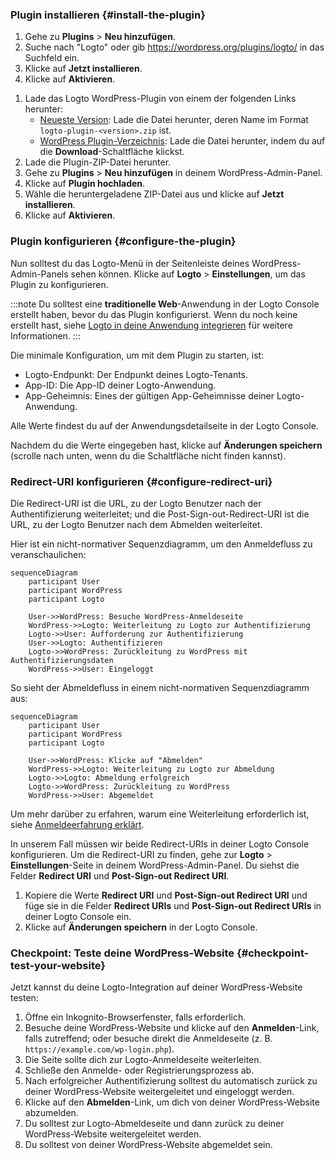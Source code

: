 
### Plugin installieren \{#install-the-plugin}

<Tabs>

<TabItem value="admin-panel" label="Über das WordPress-Admin-Panel">

1. Gehe zu **Plugins** > **Neu hinzufügen**.
2. Suche nach "Logto" oder gib https://wordpress.org/plugins/logto/ in das Suchfeld ein.
3. Klicke auf **Jetzt installieren**.
4. Klicke auf **Aktivieren**.

</TabItem>

<TabItem value="upload" label="Über Upload">

1. Lade das Logto WordPress-Plugin von einem der folgenden Links herunter:
   - [Neueste Version](https://github.com/logto-io/wordpress/releases): Lade die Datei herunter, deren Name im Format `logto-plugin-<version>.zip` ist.
   - [WordPress Plugin-Verzeichnis](https://wordpress.org/plugins/logto/): Lade die Datei herunter, indem du auf die **Download**-Schaltfläche klickst.
2. Lade die Plugin-ZIP-Datei herunter.
3. Gehe zu **Plugins** > **Neu hinzufügen** in deinem WordPress-Admin-Panel.
4. Klicke auf **Plugin hochladen**.
5. Wähle die heruntergeladene ZIP-Datei aus und klicke auf **Jetzt installieren**.
6. Klicke auf **Aktivieren**.

</TabItem>

</Tabs>

### Plugin konfigurieren \{#configure-the-plugin}

Nun solltest du das Logto-Menü in der Seitenleiste deines WordPress-Admin-Panels sehen können. Klicke auf **Logto** > **Einstellungen**, um das Plugin zu konfigurieren.

:::note
Du solltest eine **traditionelle Web**-Anwendung in der Logto Console erstellt haben, bevor du das Plugin konfigurierst. Wenn du noch keine erstellt hast, siehe [Logto in deine Anwendung integrieren](/integrate-logto/integrate-logto-into-your-application) für weitere Informationen.
:::

Die minimale Konfiguration, um mit dem Plugin zu starten, ist:

- Logto-Endpunkt: Der Endpunkt deines Logto-Tenants.
- App-ID: Die App-ID deiner Logto-Anwendung.
- App-Geheimnis: Eines der gültigen App-Geheimnisse deiner Logto-Anwendung.

Alle Werte findest du auf der Anwendungsdetailseite in der Logto Console.

Nachdem du die Werte eingegeben hast, klicke auf **Änderungen speichern** (scrolle nach unten, wenn du die Schaltfläche nicht finden kannst).

### Redirect-URI konfigurieren \{#configure-redirect-uri}

Die Redirect-URI ist die URL, zu der Logto Benutzer nach der Authentifizierung weiterleitet; und die Post-Sign-out-Redirect-URI ist die URL, zu der Logto Benutzer nach dem Abmelden weiterleitet.

Hier ist ein nicht-normativer Sequenzdiagramm, um den Anmeldefluss zu veranschaulichen:

```mermaid
sequenceDiagram
    participant User
    participant WordPress
    participant Logto

    User->>WordPress: Besuche WordPress-Anmeldeseite
    WordPress->>Logto: Weiterleitung zu Logto zur Authentifizierung
    Logto->>User: Aufforderung zur Authentifizierung
    User->>Logto: Authentifizieren
    Logto->>WordPress: Zurückleitung zu WordPress mit Authentifizierungsdaten
    WordPress->>User: Eingeloggt
```

So sieht der Abmeldefluss in einem nicht-normativen Sequenzdiagramm aus:

```mermaid
sequenceDiagram
    participant User
    participant WordPress
    participant Logto

    User->>WordPress: Klicke auf "Abmelden"
    WordPress->>Logto: Weiterleitung zu Logto zur Abmeldung
    Logto->>Logto: Abmeldung erfolgreich
    Logto->>WordPress: Zurückleitung zu WordPress
    WordPress->>User: Abgemeldet
```

Um mehr darüber zu erfahren, warum eine Weiterleitung erforderlich ist, siehe [Anmeldeerfahrung erklärt](/concepts/sign-in-experience).

In unserem Fall müssen wir beide Redirect-URIs in deiner Logto Console konfigurieren. Um die Redirect-URI zu finden, gehe zur **Logto** > **Einstellungen**-Seite in deinem WordPress-Admin-Panel. Du siehst die Felder **Redirect URI** und **Post-Sign-out Redirect URI**.

1. Kopiere die Werte **Redirect URI** und **Post-Sign-out Redirect URI** und füge sie in die Felder **Redirect URIs** und **Post-Sign-out Redirect URIs** in deiner Logto Console ein.
2. Klicke auf **Änderungen speichern** in der Logto Console.

### Checkpoint: Teste deine WordPress-Website \{#checkpoint-test-your-website}

Jetzt kannst du deine Logto-Integration auf deiner WordPress-Website testen:

1. Öffne ein Inkognito-Browserfenster, falls erforderlich.
2. Besuche deine WordPress-Website und klicke auf den **Anmelden**-Link, falls zutreffend; oder besuche direkt die Anmeldeseite (z. B. `https://example.com/wp-login.php`).
3. Die Seite sollte dich zur Logto-Anmeldeseite weiterleiten.
4. Schließe den Anmelde- oder Registrierungsprozess ab.
5. Nach erfolgreicher Authentifizierung solltest du automatisch zurück zu deiner WordPress-Website weitergeleitet und eingeloggt werden.
6. Klicke auf den **Abmelden**-Link, um dich von deiner WordPress-Website abzumelden.
7. Du solltest zur Logto-Abmeldeseite und dann zurück zu deiner WordPress-Website weitergeleitet werden.
8. Du solltest von deiner WordPress-Website abgemeldet sein.
